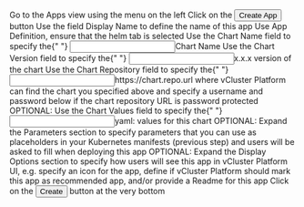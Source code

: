 

<Flow id="create-helm-app-ui">
  <Step>
    Go to the <NavStep>Apps</NavStep> view using the menu on the left
  </Step>
  <Step>
    Click on the <Button>Create App</Button> button
  </Step>
  <Step>
    Use the field <Label>Display Name</Label> to define the name of this app
  </Step>
  <Step>
    Use <Label>App Definition</Label>, ensure that the <Label>helm</Label> tab
    is selected
  </Step>
  <Step>
    Use the <Label>Chart Name</Label> field to specify the{" "}
    <Input>Chart Name</Input>
  </Step>
  <Step>
    Use the <Label>Chart Version</Label> field to specify the{" "}
    <Input>x.x.x</Input> version of the chart
  </Step>
  <Step>
    Use the <Label>Chart Repository</Label> field to specify the{" "}
    <Input>https://chart.repo.url</Input> where vCluster Platform can find the chart
    you specified above and specify a username and password below if the chart
    repository URL is password protected
  </Step>
  <Step>
    OPTIONAL: Use the <Label>Chart Values</Label> field to specify the{" "}
    <Input>yaml: values</Input> for this chart
  </Step>
  <Step>
    OPTIONAL: Expand the <Expander>Parameters</Expander> section to specify
    parameters that you can use as placeholders in your Kubernetes manifests
    (previous step) and users will be asked to fill when deploying this app
  </Step>
  <Step>
    OPTIONAL: Expand the <Expander>Display Options</Expander> section to specify
    how users will see this app in vCluster Platform UI, e.g. specify an icon for the
    app, define if vCluster Platform should mark this app as recommended app, and/or
    provide a <Expander>Readme</Expander> for this app
  </Step>
  <Step image="">
    Click on the <Button>Create</Button> button at the very bottom
  </Step>
</Flow>
